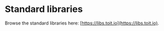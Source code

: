 # Standard libraries

Browse the standard libraries here: [https://libs.toit.io](https://libs.toit.io).
